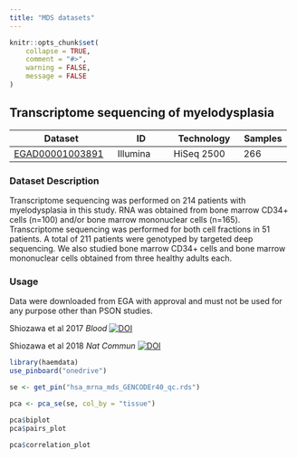 ```yaml
---
title: "MDS datasets"
---
```


```r
knitr::opts_chunk$set(
    collapse = TRUE,
    comment = "#>",
    warning = FALSE,
    message = FALSE
)
```

## Transcriptome sequencing of myelodysplasia 
| Dataset         | ID       | Technology | Samples |
| --------------- | -------- | ---------- | ------- |
| [EGAD00001003891](https://ega-archive.org/datasets/EGAD00001003891) | Illumina | HiSeq 2500 | 266     |

### Dataset Description
Transcriptome sequencing was performed on 214 patients with myelodysplasia in this study. RNA was obtained from bone marrow CD34+ cells (n=100) and/or bone marrow mononuclear cells (n=165). Transcriptome sequencing was performed for both cell fractions in 51 patients. A total of 211 patients were genotyped by targeted deep sequencing. We also studied bone marrow CD34+ cells and bone marrow mononuclear cells obtained from three healthy adults each.

### Usage
Data were downloaded from EGA with approval and must not be used for any purpose other than PSON studies. 

Shiozawa et al 2017 *Blood* [![DOI](https://zenodo.org/badge/DOI/10.1182/blood-2017-05-783050.svg)](http://doi.org/10.1182/blood-2017-05-783050)

Shiozawa et al 2018 *Nat Commun* [![DOI](https://zenodo.org/badge/DOI/10.1038/s41467-018-06063-x.svg)](http://doi.org/10.1038/s41467-018-06063-x)

```r
library(haemdata)
use_pinboard("onedrive")

se <- get_pin("hsa_mrna_mds_GENCODEr40_qc.rds")

pca <- pca_se(se, col_by = "tissue")
```

```r
pca$biplot
pca$pairs_plot
```
```r
pca$correlation_plot
```
